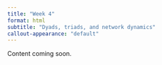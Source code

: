 ```yaml
---
title: "Week 4"
format: html
subtitle: "Dyads, triads, and network dynamics"
callout-appearance: "default"
---
```


::: {.callout-note}
Content coming soon.

:::
